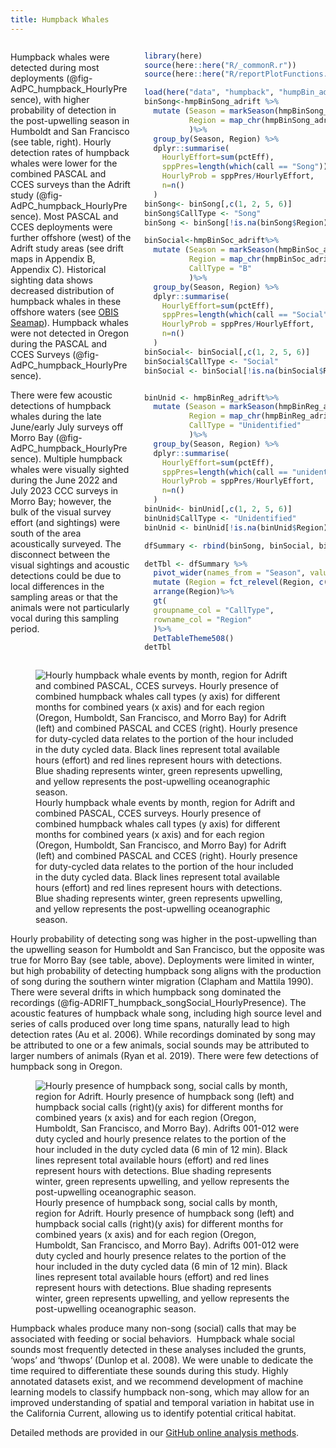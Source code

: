 ```yaml
---
title: Humpback Whales
---
```

::: columns
::: {.column width="40%"}

Humpback whales were detected during most deployments (@fig-AdPC_humpback_HourlyPresence), with higher probability of detection in the post-upwelling season in Humboldt and San Francisco (see table, right). Hourly detection rates of humpback whales were lower for the combined PASCAL and CCES surveys than the Adrift study (@fig-AdPC_humpback_HourlyPresence). Most PASCAL and CCES deployments were further offshore (west) of the Adrift study areas (see drift maps in Appendix B, Appendix C). Historical sighting data shows decreased distribution of humpback whales in these offshore waters (see [OBIS Seamap](https://seamap.env.duke.edu/species/180530)). Humpback whales were not detected in Oregon during the PASCAL and CCES Surveys (@fig-AdPC_humpback_HourlyPresence).

There were few acoustic detections of humpback whales during the late June/early July surveys off Morro Bay (@fig-AdPC_humpback_HourlyPresence). Multiple humpback whales were visually sighted during the June 2022 and July 2023 CCC surveys in Morro Bay; however, the bulk of the visual survey effort (and sightings) were south of the area acoustically surveyed. The disconnect between the visual sightings and acoustic detections could be due to local differences in the sampling areas or that the animals were not particularly vocal during this sampling period.

:::

::: {.column width="60%"}

```r
library(here)
source(here::here("R/_commonR.r"))
source(here::here("R/reportPlotFunctions.r"))

load(here("data", "humpback", "humpBin_adrift.rdata"))
binSong<-hmpBinSong_adrift %>%
  mutate (Season = markSeason(hmpBinSong_adrift$UTC),
          Region = map_chr(hmpBinSong_adrift$Latitude, find_region)
          )%>%
  group_by(Season, Region) %>%
  dplyr::summarise(
    HourlyEffort=sum(pctEff),
    sppPres=length(which(call == "Song")),
    HourlyProb = sppPres/HourlyEffort,
    n=n()
  )
binSong<- binSong[,c(1, 2, 5, 6)]
binSong$CallType <- "Song"
binSong <- binSong[!is.na(binSong$Region),]

binSocial<-hmpBinSoc_adrift%>%
  mutate (Season = markSeason(hmpBinSoc_adrift$UTC),
          Region = map_chr(hmpBinSoc_adrift$Latitude, find_region),
          CallType = "B"
          )%>%
  group_by(Season, Region) %>%
  dplyr::summarise(
    HourlyEffort=sum(pctEff),
    sppPres=length(which(call == "Social")),
    HourlyProb = sppPres/HourlyEffort,
    n=n()
  )
binSocial<- binSocial[,c(1, 2, 5, 6)]
binSocial$CallType <- "Social"
binSocial <- binSocial[!is.na(binSocial$Region),]


binUnid <- hmpBinReg_adrift%>%
  mutate (Season = markSeason(hmpBinReg_adrift$UTC),
          Region = map_chr(hmpBinReg_adrift$Latitude, find_region),
          CallType = "Unidentified"
          )%>%
  group_by(Season, Region) %>%
  dplyr::summarise(
    HourlyEffort=sum(pctEff),
    sppPres=length(which(call == "unidentified")),
    HourlyProb = sppPres/HourlyEffort,
    n=n()
  )
binUnid<- binUnid[,c(1, 2, 5, 6)]
binUnid$CallType <- "Unidentified"
binUnid <- binUnid[!is.na(binUnid$Region),]

dfSummary <- rbind(binSong, binSocial, binUnid)

detTbl <- dfSummary %>%
  pivot_wider(names_from = "Season", values_from = c("HourlyProb", "n"))%>%
  mutate (Region = fct_relevel(Region, c("Oregon", "Humboldt", "San Francisco", "Morro Bay")))%>%
  arrange(Region)%>%
  gt(
  groupname_col = "CallType",
  rowname_col = "Region"
  )%>%
  DetTableTheme508()
detTbl
```
:::
:::





![Hourly humpback whale events by month, region for Adrift and combined PASCAL, CCES surveys. Hourly presence of combined humpback whales call types (y axis) for different months for combined years (x axis) and for each region (Oregon, Humboldt, San Francisco, and Morro Bay) for Adrift (left) and combined PASCAL and CCES (right). Hourly presence for duty-cycled data relates to the portion of the hour included in the duty cycled data. Black lines represent total available hours (effort) and red lines represent hours with detections. Blue shading represents winter, green represents upwelling, and yellow represents the post-upwelling oceanographic season.](/figs/AdPC_humpback_HourlyPresence.png){#fig-AdPC_humpback_HourlyPresence fig-alt="Hourly presence of humpback whales detected during the Adrift study (left graph) and the combined PASCAL/CCES surveys (right graph). Detections in Oregon are shown in the top graphs, then Humboldt, San Francisco, and Morro Bay at the bottom. The number of hours is provided on the y-axis, and the date on the x-axis, with seasons shaded in blue for winter, green for upwelling, and yellow for the post-upwelling season. Effort is outlined with a black line, and hours of effort with detections are highlighted in red. Detection of humpbacks varied by drift, with fewer detections off Oregon for all surveys. Humpback whale detections were strong off Humboldt for most drifts during Adrift, but there were few humpback detections in Humboldt (and Oregon) for the PASCAL/CCES surveys."}

Hourly probability of detecting song was higher in the post-upwelling than the upwelling season for Humboldt and San Francisco, but the opposite was true for Morro Bay (see table, above). Deployments were limited in winter, but high probability of detecting humpback song aligns with the production of song during the southern winter migration (Clapham and Mattila 1990). There were several drifts in which humpback song dominated the recordings (@fig-ADRIFT_humpback_songSocial_HourlyPresence). The acoustic features of humpback whale song, including high source level and series of calls produced over long time spans, naturally lead to high detection rates (Au et al. 2006). While recordings dominated by song may be attributed to one or a few animals, social sounds may be attributed to larger numbers of animals (Ryan et al. 2019). There were few detections of humpback song in Oregon.



![Hourly presence of humpback song, social calls by month, region for Adrift. Hourly presence of humpback song (left) and humpback social calls (right)(y axis) for different months for combined years (x axis) and for each region (Oregon, Humboldt, San Francisco, and Morro Bay). Adrifts 001-012 were duty cycled and hourly presence relates to the portion of the hour included in the duty cycled data (6 min of 12 min). Black lines represent total available hours (effort) and red lines represent hours with detections. Blue shading represents winter, green represents upwelling, and yellow represents the post-upwelling oceanographic season.](/figs/ADRIFT_humpback_songSocial_HourlyPresence.png){#fig-ADRIFT_humpback_songSocial_HourlyPresence fig-alt="Hourly presence of humpback whale song detected during the Adrift study (left graph) and social calls (right graph). Detections in Oregon are shown in the top graphs, then Humboldt, San Francisco, and Morro Bay at the bottom. The number of hours is provided on the y-axis, and the date on the x-axis, with seasons shaded in blue for winter, green for upwelling, and yellow for the post-upwelling season. Effort is outlined with a black line, and hours of effort with detections are highlighted in red. Humpback song and social calls were stronger during the post-upwelling drifts deployed off Humboldt and San Francisco. Detection of humpback social calls mirrored detection of song in all regions except Morro Bay, where there were few detections of humpback social calls."}

Humpback whales produce many non-song (social) calls that may be associated with feeding or social behaviors.  Humpback whale social sounds most frequently detected in these analyses included the grunts, 'wops' and 'thwops' (Dunlop et al. 2008). We were unable to dedicate the time required to differentiate these sounds during this study. Highly annotated datasets exist, and we recommend development of machine learning models to classify humpback non-song, which may allow for an improved understanding of spatial and temporal variation in habitat use in the California Current, allowing us to identify potential critical habitat. 


Detailed methods are provided in our [GitHub online analysis methods](https://sael-swfsc.github.io/adrift-analysis-methods/content/BaleenWhales/Overview.html#gray-and-humpack).

